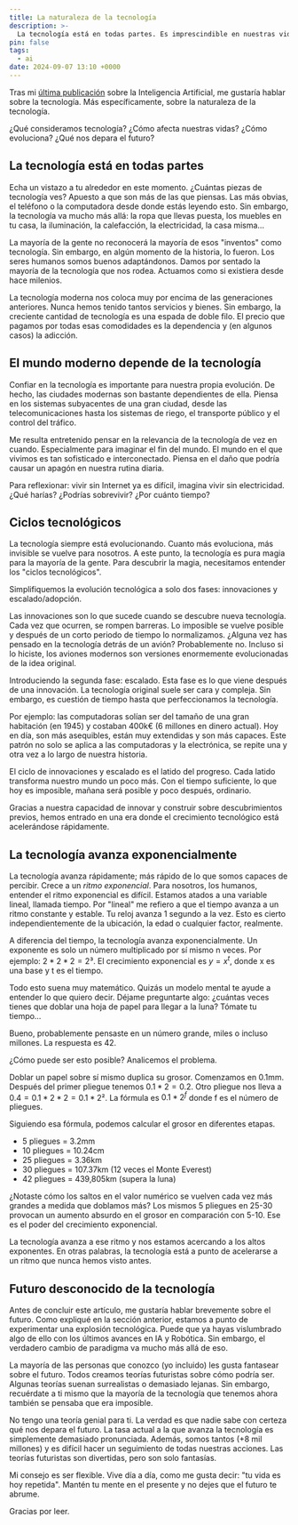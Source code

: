 ```yaml
---
title: La naturaleza de la tecnología
description: >-
  La tecnología está en todas partes. Es imprescindible en nuestras vidas. Invisible a nuestros ojos, está evoluciona a un ritmo exponencial. ¿Qué nos depara el futuro?
pin: false
tags:
  - ai
date: 2024-09-07 13:10 +0000
---
```


Tras mi [última publicación](https://monkeyandres.com/posts/es/ai-importance/) sobre la Inteligencia Artificial, me gustaría hablar sobre la tecnología. Más específicamente, sobre la naturaleza de la tecnología.

¿Qué consideramos tecnología? ¿Cómo afecta nuestras vidas? ¿Cómo evoluciona? ¿Qué nos depara el futuro?

## La tecnología está en todas partes

Echa un vistazo a tu alrededor en este momento. ¿Cuántas piezas de tecnología ves? Apuesto a que son más de las que piensas. Las más obvias, el teléfono o la computadora desde donde estás leyendo esto. Sin embargo, la tecnología va mucho más allá: la ropa que llevas puesta, los muebles en tu casa, la iluminación, la calefacción, la electricidad, la casa misma…

La mayoría de la gente no reconocerá la mayoría de esos "inventos" como tecnología. Sin embargo, en algún momento de la historia, lo fueron. Los seres humanos somos buenos adaptándonos. Damos por sentado la mayoría de la tecnología que nos rodea. Actuamos como si existiera desde hace milenios.

La tecnología moderna nos coloca muy por encima de las generaciones anteriores. Nunca hemos tenido tantos servicios y bienes. Sin embargo, la creciente cantidad de tecnología es una espada de doble filo. El precio que pagamos por todas esas comodidades es la dependencia y (en algunos casos) la adicción.

## El mundo moderno depende de la tecnología

Confiar en la tecnología es importante para nuestra propia evolución. De hecho, las ciudades modernas son bastante dependientes de ella. Piensa en los sistemas subyacentes de una gran ciudad, desde las telecomunicaciones hasta los sistemas de riego, el transporte público y el control del tráfico.

Me resulta entretenido pensar en la relevancia de la tecnología de vez en cuando. Especialmente para imaginar el fin del mundo. El mundo en el que vivimos es tan sofisticado e interconectado. Piensa en el daño que podría causar un apagón en nuestra rutina diaria.

Para reflexionar: vivir sin Internet ya es difícil, imagina vivir sin electricidad. ¿Qué harías? ¿Podrías sobrevivir? ¿Por cuánto tiempo?

## Ciclos tecnológicos

La tecnología siempre está evolucionando. Cuanto más evoluciona, más invisible se vuelve para nosotros. A este punto, la tecnología es pura magia para la mayoría de la gente. Para descubrir la magia, necesitamos entender los "ciclos tecnológicos".

Simplifiquemos la evolución tecnológica a solo dos fases: innovaciones y escalado/adopción.

Las innovaciones son lo que sucede cuando se descubre nueva tecnología. Cada vez que ocurren, se rompen barreras. Lo imposible se vuelve posible y después de un corto periodo de tiempo lo normalizamos. ¿Alguna vez has pensado en la tecnología detrás de un avión? Probablemente no. Incluso si lo hiciste, los aviones modernos son versiones enormemente evolucionadas de la idea original.

Introduciendo la segunda fase: escalado. Esta fase es lo que viene después de una innovación. La tecnología original suele ser cara y compleja. Sin embargo, es cuestión de tiempo hasta que perfeccionamos la tecnología.

Por ejemplo: las computadoras solían ser del tamaño de una gran habitación (en 1945) y costaban 400k€ (6 millones en dinero actual). Hoy en día, son más asequibles, están muy extendidas y son más capaces. Este patrón no solo se aplica a las computadoras y la electrónica, se repite una y otra vez a lo largo de nuestra historia.

El ciclo de innovaciones y escalado es el latido del progreso. Cada latido transforma nuestro mundo un poco más. Con el tiempo suficiente, lo que hoy es imposible, mañana será posible y poco después, ordinario.

Gracias a nuestra capacidad de innovar y construir sobre descubrimientos previos, hemos entrado en una era donde el crecimiento tecnológico está acelerándose rápidamente.

## La tecnología avanza exponencialmente

La tecnología avanza rápidamente; más rápido de lo que somos capaces de percibir. Crece a un *ritmo exponencial*. Para nosotros, los humanos, entender el ritmo exponencial es difícil. Estamos atados a una variable lineal, llamada tiempo. Por "lineal" me refiero a que el tiempo avanza a un ritmo constante y estable. Tu reloj avanza 1 segundo a la vez. Esto es cierto independientemente de la ubicación, la edad o cualquier factor, realmente.

A diferencia del tiempo, la tecnología avanza exponencialmente. Un exponente es solo un número multiplicado por sí mismo n veces. Por ejemplo: $2 * 2 * 2 = 2³$. El crecimiento exponencial es $y=x^t$, donde x es una base y t es el tiempo.

Todo esto suena muy matemático. Quizás un modelo mental te ayude a entender lo que quiero decir. Déjame preguntarte algo: ¿cuántas veces tienes que doblar una hoja de papel para llegar a la luna? Tómate tu tiempo…

Bueno, probablemente pensaste en un número grande, miles o incluso millones. La respuesta es 42.

¿Cómo puede ser esto posible? Analicemos el problema.

Doblar un papel sobre sí mismo duplica su grosor. Comenzamos en 0.1mm. Después del primer pliegue tenemos $0.1 * 2 = 0.2$. Otro pliegue nos lleva a $0.4 = 0.1 * 2 * 2 = 0.1 * 2²$. La fórmula es $0.1 * 2^f$ donde f es el número de pliegues.

Siguiendo esa fórmula, podemos calcular el grosor en diferentes etapas.

-   5 pliegues = 3.2mm
-   10 pliegues = 10.24cm
-   25 pliegues = 3.36km
-   30 pliegues = 107.37km (12 veces el Monte Everest)
-   42 pliegues = 439,805km (supera la luna)

¿Notaste cómo los saltos en el valor numérico se vuelven cada vez más grandes a medida que doblamos más? Los mismos 5 pliegues en 25-30 provocan un aumento absurdo en el grosor en comparación con 5-10. Ese es el poder del crecimiento exponencial.

La tecnología avanza a ese ritmo y nos estamos acercando a los altos exponentes. En otras palabras, la tecnología está a punto de acelerarse a un ritmo que nunca hemos visto antes.

## Futuro desconocido de la tecnología

Antes de concluir este artículo, me gustaría hablar brevemente sobre el futuro. Como expliqué en la sección anterior, estamos a punto de experimentar una explosión tecnológica. Puede que ya hayas vislumbrado algo de ello con los últimos avances en IA y Robótica. Sin embargo, el verdadero cambio de paradigma va mucho más allá de eso.

La mayoría de las personas que conozco (yo incluido) les gusta fantasear sobre el futuro. Todos creamos teorías futuristas sobre cómo podría ser. Algunas teorías suenan surrealistas o demasiado lejanas. Sin embargo, recuérdate a ti mismo que la mayoría de la tecnología que tenemos ahora también se pensaba que era imposible.

No tengo una teoría genial para ti. La verdad es que nadie sabe con certeza qué nos depara el futuro. La tasa actual a la que avanza la tecnología es simplemente demasiado pronunciada. Además, somos tantos (+8 mil millones) y es difícil hacer un seguimiento de todas nuestras acciones. Las teorías futuristas son divertidas, pero son solo fantasías.

Mi consejo es ser flexible. Vive día a día, como me gusta decir: "tu vida es hoy repetida". Mantén tu mente en el presente y no dejes que el futuro te abrume.

Gracias por leer.
